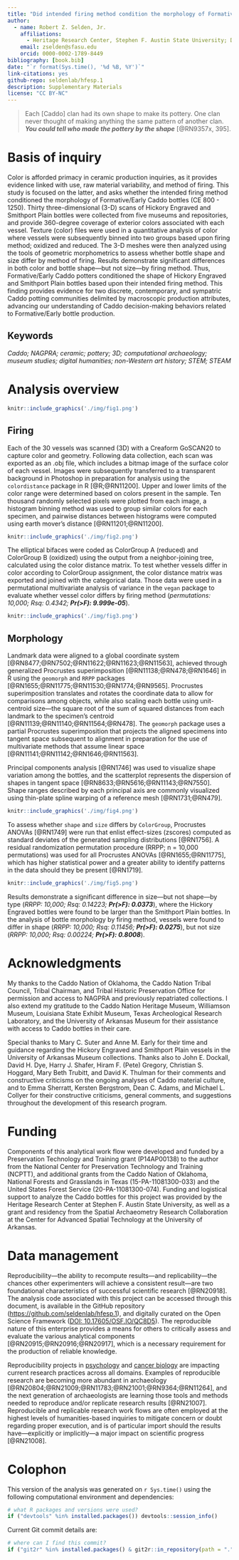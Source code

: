 ```yaml
---
title: "Did intended firing method condition the morphology of Formative/Early Caddo bottles?"
author:
  - name: Robert Z. Selden, Jr.
    affiliations:
      - Heritage Research Center, Stephen F. Austin State University; Department of Biology, Stephen F. Austin State University; Texas Archeological Research Laboratory, The University of Texas at Austin; Cultural Heritage Department, Jean Monnet University
    email: zselden@sfasu.edu
    orcid: 0000-0002-1789-8449
bibliography: [book.bib]
date: "`r format(Sys.time(), '%d %B, %Y')`"
link-citations: yes
github-repo: seldenlab/hfesp.1
description: Supplementary Materials
license: "CC BY-NC"
---
```


>Each [Caddo] clan had its own shape to make its pottery. One clan never thought of making anything the same pattern of another clan. **_You could tell who made the pottery by the shape_** [@RN9357x, 395].

# Basis of inquiry

Color is afforded primacy in ceramic production inquiries, as it provides evidence linked with use, raw material variability, and method of firing. This study is focused on the latter, and asks whether the intended firing method conditioned the morphology of Formative/Early Caddo bottles (CE 800 - 1250). Thirty three-dimensional (3-D) scans of Hickory Engraved and Smithport Plain bottles were collected from five museums and repositories, and provide 360-degree coverage of exterior colors associated with each vessel. Texture (color) files were used in a quantitative analysis of color where vessels were subsequently binned into two groups based upon firing method; oxidized and reduced. The 3-D meshes were then analyzed using the tools of geometric morphometrics to assess whether bottle shape and size differ by method of firing. Results demonstrate significant differences in both color and bottle shape---but not size---by firing method. Thus, Formative/Early Caddo potters conditioned the shape of Hickory Engraved and Smithport Plain bottles based upon their intended firing method. This finding provides evidence for two discrete, contemporary, and sympatric Caddo potting communities delimited by macroscopic production attributes, advancing our understanding of Caddo decision-making behaviors related to Formative/Early bottle production.

## Keywords

_Caddo; NAGPRA; ceramic; pottery; 3D; computational archaeology; museum studies; digital humanities; non-Western art history; STEM; STEAM_

# Analysis overview

```r

knitr::include_graphics('./img/fig1.png')
```

## Firing

Each of the 30 vessels was scanned (3D) with a Creaform GoSCAN20 to capture color and geometry. Following data collection, each scan was exported as an .obj file, which includes a bitmap image of the surface color of each vessel. Images were subsequently transferred to a transparent background in Photoshop in preparation for analysis using the `colordistance` package in R [@R;@RN11200]. Upper and lower limits of the color range were determined based on colors present in the sample. Ten thousand randomly selected pixels were plotted from each image, a histogram binning method was used to group similar colors for each specimen, and pairwise distances between histograms were computed using earth mover’s distance [@RN11201;@RN11200].

```r

knitr::include_graphics('./img/fig2.png')
```

The elliptical bifaces were coded as ColorGroup A (reduced) and ColorGroup B (oxidized) using the output from a neighbor-joining tree, calculated using the color distance matrix. To test whether vessels differ in color according to ColorGroup assignment, the color distance matrix was exported and joined with the categorical data. Those data were used in a permutational multivariate analysis of variance in the `vegan` package to evaluate whether vessel color differs by firing method (_permutations: 10,000; Rsq: 0.4342; **Pr(>F): 9.999e-05**_). 

```r

knitr::include_graphics('./img/fig3.png')
```

## Morphology

Landmark data were aligned to a global coordinate system [@RN8477;@RN7502;@RN11622;@RN11623;@RN11563], achieved through generalized Procrustes superimposition [@RN11138;@RN478;@RN1646] in R using the `geomorph` and `RRPP` packages [@RN1655;@RN11775;@RN11530;@RN1774;@RN9565]. Procrustes superimposition translates and rotates the coordinate data to allow for comparisons among objects, while also scaling each bottle using unit-centroid size---the square root of the sum of squared distances from each landmark to the specimen’s centroid [@RN11139;@RN11140;@RN11564;@RN478]. The `geomorph` package uses a partial Procrustes superimposition that projects the aligned specimens into tangent space subsequent to alignment in preparation for the use of multivariate methods that assume linear space [@RN11141;@RN11142;@RN1646;@RN11563].

Principal components analysis [@RN1746] was used to visualize shape variation among the bottles, and the scatterplot represents the dispersion of shapes in tangent space [@RN8633;@RN5616;@RN11143;@RN7550]. Shape ranges described by each principal axis are commonly visualized using thin-plate spline warping of a reference mesh [@RN1731;@RN479].

```r

knitr::include_graphics('./img/fig4.png')
```

To assess whether `shape` and `size` differs by `ColorGroup`, Procrustes ANOVAs [@RN1749] were run that enlist effect-sizes (zscores) computed as standard deviates of the generated sampling distributions [@RN1756]. A residual randomization permutation procedure (RRPP; n = 10,000 permutations) was used for all Procrustes ANOVAs [@RN1655;@RN11775], which has higher statistical power and a greater ability to identify patterns in the data should they be present [@RN1719]. 

```r

knitr::include_graphics('./img/fig5.png')
```

Results demonstrate a significant difference in size---but not shape---by type (_RRPP: 10,000; Rsq: 0.14223; **Pr(>F): 0.0373**_), where the Hickory Engraved bottles were found to be larger than the Smithport Plain bottles. In the analysis of bottle morphology by firing method, vessels were found to differ in shape (_RRPP: 10,000; Rsq: 0.11456; **Pr(>F): 0.0275**_), but not size (_RRPP: 10,000; Rsq: 0.00224; **Pr(>F): 0.8008**_).

# Acknowledgments

My thanks to the Caddo Nation of Oklahoma, the Caddo Nation Tribal Council, Tribal Chairman, and Tribal Historic Preservation Office for permission and access to NAGPRA and previously repatriated collections. I also extend my gratitude to the Caddo Nation Heritage Museum, Williamson Museum, Louisiana State Exhibit Museum, Texas Archeological Research Laboratory, and the University of Arkansas Museum for their assistance with access to Caddo bottles in their care. 

Special thanks to Mary C. Suter and Anne M. Early for their time and guidance regarding the Hickory Engraved and Smithport Plain vessels in the University of Arkansas Museum collections. Thanks also to John E. Dockall, David H. Dye, Harry J. Shafer, Hiram F. (Pete) Gregory, Christian S. Hoggard, Mary Beth Trubitt, and David K. Thulman for their comments and constructive criticisms on the ongoing analyses of Caddo material culture, and to Emma Sherratt, Kersten Bergstrom, Dean C. Adams, and Michael L. Collyer for their constructive criticisms, general comments, and suggestions throughout the development of this research program.

# Funding

Components of this analytical work flow were developed and funded by a Preservation Technology and Training grant (P14AP00138) to the author from the National Center for Preservation Technology and Training (NCPTT), and additional grants from the Caddo Nation of Oklahoma, National Forests and Grasslands in Texas (15-PA-11081300-033) and the United States Forest Service (20-PA-11081300-074). Funding and logistical support to analyze the Caddo bottles for this project was provided by the Heritage Research Center at Stephen F. Austin State University, as well as a grant and residency from the Spatial Archaeometry Research Collaboration at the Center for Advanced Spatial Technology at the University of Arkansas.

# Data management

Reproducibility---the ability to recompute results---and replicability---the chances other experimenters will achieve a consistent result---are two foundational characteristics of successful scientific research [@RN20918]. The analysis code associated with this project can be accessed through this document, is available in the GitHub repository ([https://github.com/seldenlab/hfesp.1](https://github.com/seldenlab/hfesp.1)), and digitally curated on the Open Science Framework ([DOI: 10.17605/OSF.IO/QC8D5](https://osf.io/qc8d5/)). The reproducible nature of this enterprise provides a means for others to critically assess and evaluate the various analytical components [@RN20915;@RN20916;@RN20917], which is a necessary requirement for the production of reliable knowledge.

Reproducibility projects in [psychology](https://osf.io/ezcuj/) and [cancer biology](https://www.cos.io/rpcb) are impacting current research practices across all domains. Examples of reproducible research are becoming more abundant in archaeology [@RN20804;@RN21009;@RN11783;@RN21001;@RN9364;@RN11264], and the next generation of archaeologists are learning those tools and methods needed to reproduce and/or replicate research results [@RN21007]. Reproducible and replicable research work flows are often employed at the highest levels of humanities-based inquiries to mitigate concern or doubt regarding proper execution, and is of particular import should the results have---explicitly or implicitly---a major impact on scientific progress [@RN21008].

# Colophon {-}

This version of the analysis was generated on `r Sys.time()` using the following computational environment and dependencies:

```r
# what R packages and versions were used?
if ("devtools" %in% installed.packages()) devtools::session_info()
```

Current Git commit details are:

```r
# where can I find this commit? 
if ("git2r" %in% installed.packages() & git2r::in_repository(path = ".")) git2r::repository(here::here())  
```
